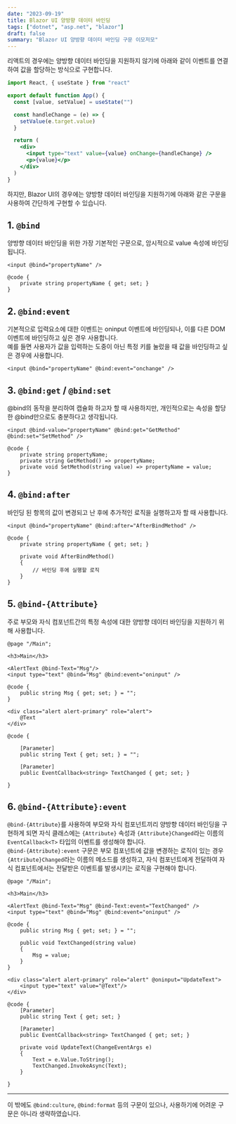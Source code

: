 ```yaml
---
date: "2023-09-19"
title: Blazor UI 양방향 데이터 바인딩
tags: ["dotnet", "asp.net", "blazor"]
draft: false
summary: "Blazor UI 양방향 데이터 바인딩 구문 이모저모"
---
```


리액트의 경우에는 양방향 데이터 바인딩을 지원하지 않기에 아래와 같이 이벤트를 연결하여 값을 할당하는 방식으로 구현합니다.

```jsx
import React, { useState } from "react"

export default function App() {
  const [value, setValue] = useState("")

  const handleChange = (e) => {
    setValue(e.target.value)
  }

  return (
    <div>
      <input type="text" value={value} onChange={handleChange} />
      <p>{value}</p>
    </div>
  )
}
```

하지만, Blazor UI의 경우에는 양방향 데이터 바인딩을 지원하기에 아래와 같은 구문을 사용하여 간단하게 구현할 수 있습니다.

## 1. `@bind`

양방향 데이터 바인딩을 위한 가장 기본적인 구문으로, 암시적으로 value 속성에 바인딩됩니다.

```razor
<input @bind="propertyName" />

@code {
    private string propertyName { get; set; }
}
```

## 2. `@bind:event`

기본적으로 입력요소에 대한 이벤트는 oninput 이벤트에 바인딩되나, 이를 다른 DOM 이벤트에 바인딩하고 싶은 경우 사용합니다.<br/>
예를 들면 사용자가 값을 입력하는 도중이 아닌 특정 키를 눌렀을 때 값을 바인딩하고 싶은 경우에 사용합니다.

```razor
<input @bind="propertyName" @bind:event="onchange" />
```

## 3. `@bind:get` / `@bind:set`

@bind의 동작을 분리하여 캡슐화 하고자 할 때 사용하지만, 개인적으로는 속성을 할당한 @bind만으로도 충분하다고 생각됩니다.

```razor
<input @bind-value="propertyName" @bind:get="GetMethod" @bind:set="SetMethod" />

@code {
    private string propertyName;
    private string GetMethod() => propertyName;
    private void SetMethod(string value) => propertyName = value;
}
```

## 4. `@bind:after`

바인딩 된 항목의 값이 변경되고 난 후에 추가적인 로직을 실행하고자 할 때 사용합니다.

```razor
<input @bind="propertyName" @bind:after="AfterBindMethod" />

@code {
    private string propertyName { get; set; }

    private void AfterBindMethod()
    {
        // 바인딩 후에 실행할 로직
    }
}
```

## 5. `@bind-{Attribute}`

주로 부모와 자식 컴포넌트간의 특정 속성에 대한 양방향 데이터 바인딩을 지원하기 위해 사용합니다.

```razor
@page "/Main";

<h3>Main</h3>

<AlertText @bind-Text="Msg"/>
<input type="text" @bind="Msg" @bind:event="oninput" />

@code {
    public string Msg { get; set; } = "";
}
```

```razor:AlertText.razor
<div class="alert alert-primary" role="alert">
    @Text
</div>

@code {

    [Parameter]
    public string Text { get; set; } = "";

    [Parameter]
    public EventCallback<string> TextChanged { get; set; }

}
```

## 6. `@bind-{Attribute}:event`

`@bind-{Attribute}`를 사용하여 부모와 자식 컴포넌트끼리 양방향 데이터 바인딩을 구현하게 되면 자식 클래스에는
`{Attribute}` 속성과 `{Attribute}Changed`라는 이름의 `EventCallback<T>` 타입의 이벤트를 생성해야 합니다.<br/>
`@bind-{Attribute}:event` 구문은 부모 컴포넌트에 값을 변경하는 로직이 있는 경우 `{Attribute}Changed`라는 이름의 메소드를
생성하고, 자식 컴포넌트에게 전달하여 자식 컴포넌트에서는 전달받은 이벤트를 발생시키는 로직을 구현해야 합니다.

```razor
@page "/Main";

<h3>Main</h3>

<AlertText @bind-Text="Msg" @bind-Text:event="TextChanged" />
<input type="text" @bind="Msg" @bind:event="oninput" />

@code {
    public string Msg { get; set; } = "";

    public void TextChanged(string value)
    {
        Msg = value;
    }
}
```

```razor:AlertText.razor
<div class="alert alert-primary" role="alert" @oninput="UpdateText">
    <input type="text" value="@Text"/>
</div>

@code {
    [Parameter]
    public string Text { get; set; }

    [Parameter]
    public EventCallback<string> TextChanged { get; set; }

    private void UpdateText(ChangeEventArgs e)
    {
        Text = e.Value.ToString();
        TextChanged.InvokeAsync(Text);
    }

}
```

---

이 밖에도 `@bind:culture`, `@bind:format` 등의 구문이 있으나, 사용하기에 어려운 구문은 아니라 생략하였습니다.

